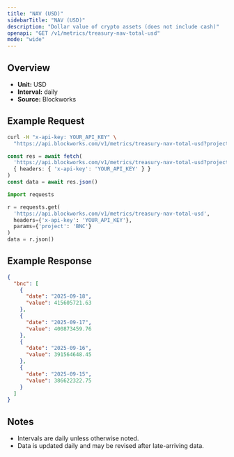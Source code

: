 ```yaml
---
title: "NAV (USD)"
sidebarTitle: "NAV (USD)"
description: "Dollar value of crypto assets (does not include cash)"
openapi: "GET /v1/metrics/treasury-nav-total-usd"
mode: "wide"
---
```


## Overview

- **Unit:** USD
- **Interval:** daily
- **Source:** Blockworks

## Example Request

<CodeGroup>

```bash cURL
curl -H "x-api-key: YOUR_API_KEY" \
  "https://api.blockworks.com/v1/metrics/treasury-nav-total-usd?project=BNC"
```

```typescript TypeScript
const res = await fetch(
  'https://api.blockworks.com/v1/metrics/treasury-nav-total-usd?project=BNC',
  { headers: { 'x-api-key': 'YOUR_API_KEY' } }
)
const data = await res.json()
```

```python Python
import requests

r = requests.get(
  'https://api.blockworks.com/v1/metrics/treasury-nav-total-usd',
  headers={'x-api-key': 'YOUR_API_KEY'},
  params={'project': 'BNC'}
)
data = r.json()
```

</CodeGroup>

## Example Response

```json
{
  "bnc": [
    {
      "date": "2025-09-18",
      "value": 415605721.63
    },
    {
      "date": "2025-09-17",
      "value": 400873459.76
    },
    {
      "date": "2025-09-16",
      "value": 391564648.45
    },
    {
      "date": "2025-09-15",
      "value": 386622322.75
    }
  ]
}
```

## Notes
- Intervals are daily unless otherwise noted.
- Data is updated daily and may be revised after late-arriving data.